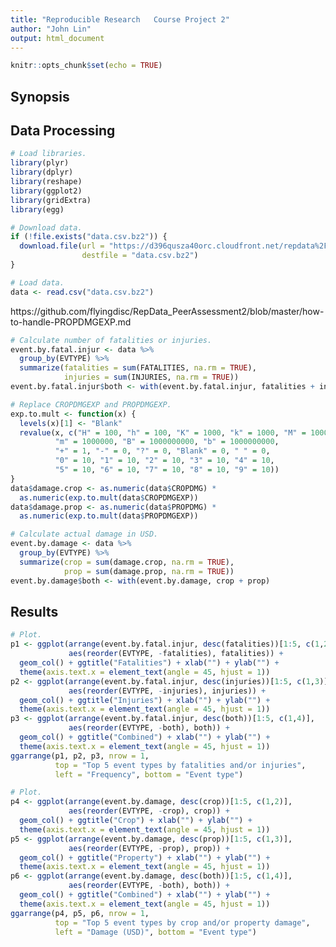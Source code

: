 ```yaml
---
title: "Reproducible Research   Course Project 2"
author: "John Lin"
output: html_document
---
```


```r
knitr::opts_chunk$set(echo = TRUE)
```

## Synopsis

## Data Processing

```r
# Load libraries.
library(plyr)
library(dplyr)
library(reshape)
library(ggplot2)
library(gridExtra)
library(egg)
```

```r
# Download data.
if (!file.exists("data.csv.bz2")) {
  download.file(url = "https://d396qusza40orc.cloudfront.net/repdata%2Fdata%2FStormData.csv.bz2", 
                destfile = "data.csv.bz2")
}

# Load data.
data <- read.csv("data.csv.bz2")
```

https://github.com/flyingdisc/RepData_PeerAssessment2/blob/master/how-to-handle-PROPDMGEXP.md

```r
# Calculate number of fatalities or injuries.
event.by.fatal.injur <- data %>% 
  group_by(EVTYPE) %>% 
  summarize(fatalities = sum(FATALITIES, na.rm = TRUE),
            injuries = sum(INJURIES, na.rm = TRUE))
event.by.fatal.injur$both <- with(event.by.fatal.injur, fatalities + injuries)
```

```r
# Replace CROPDMGEXP and PROPDMGEXP.
exp.to.mult <- function(x) {
  levels(x)[1] <- "Blank"
  revalue(x, c("H" = 100, "h" = 100, "K" = 1000, "k" = 1000, "M" = 1000000,
          "m" = 1000000, "B" = 1000000000, "b" = 1000000000,
          "+" = 1, "-" = 0, "?" = 0, "Blank" = 0, " " = 0, 
          "0" = 10, "1" = 10, "2" = 10, "3" = 10, "4" = 10, 
          "5" = 10, "6" = 10, "7" = 10, "8" = 10, "9" = 10))
}
data$damage.crop <- as.numeric(data$CROPDMG) *
  as.numeric(exp.to.mult(data$CROPDMGEXP)) 
data$damage.prop <- as.numeric(data$PROPDMG) *
  as.numeric(exp.to.mult(data$PROPDMGEXP))

# Calculate actual damage in USD.
event.by.damage <- data %>%
  group_by(EVTYPE) %>%
  summarize(crop = sum(damage.crop, na.rm = TRUE),
            prop = sum(damage.prop, na.rm = TRUE))
event.by.damage$both <- with(event.by.damage, crop + prop)
```

## Results
```r
# Plot.
p1 <- ggplot(arrange(event.by.fatal.injur, desc(fatalities))[1:5, c(1,2)],
             aes(reorder(EVTYPE, -fatalities), fatalities)) +
  geom_col() + ggtitle("Fatalities") + xlab("") + ylab("") + 
  theme(axis.text.x = element_text(angle = 45, hjust = 1))
p2 <- ggplot(arrange(event.by.fatal.injur, desc(injuries))[1:5, c(1,3)],
             aes(reorder(EVTYPE, -injuries), injuries)) +
  geom_col() + ggtitle("Injuries") + xlab("") + ylab("") +  
  theme(axis.text.x = element_text(angle = 45, hjust = 1))
p3 <- ggplot(arrange(event.by.fatal.injur, desc(both))[1:5, c(1,4)],
             aes(reorder(EVTYPE, -both), both)) +
  geom_col() + ggtitle("Combined") + xlab("") + ylab("") + 
  theme(axis.text.x = element_text(angle = 45, hjust = 1))
ggarrange(p1, p2, p3, nrow = 1, 
          top = "Top 5 event types by fatalities and/or injuries",
          left = "Frequency", bottom = "Event type")
```

```r
# Plot.
p4 <- ggplot(arrange(event.by.damage, desc(crop))[1:5, c(1,2)],
             aes(reorder(EVTYPE, -crop), crop)) +
  geom_col() + ggtitle("Crop") + xlab("") + ylab("") + 
  theme(axis.text.x = element_text(angle = 45, hjust = 1))
p5 <- ggplot(arrange(event.by.damage, desc(prop))[1:5, c(1,3)],
             aes(reorder(EVTYPE, -prop), prop)) +
  geom_col() + ggtitle("Property") + xlab("") + ylab("") + 
  theme(axis.text.x = element_text(angle = 45, hjust = 1))
p6 <- ggplot(arrange(event.by.damage, desc(both))[1:5, c(1,4)],
             aes(reorder(EVTYPE, -both), both)) +
  geom_col() + ggtitle("Combined") + xlab("") + ylab("") + 
  theme(axis.text.x = element_text(angle = 45, hjust = 1))
ggarrange(p4, p5, p6, nrow = 1, 
          top = "Top 5 event types by crop and/or property damage",
          left = "Damage (USD)", bottom = "Event type")
```
